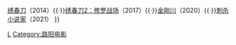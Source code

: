 {{Navbox
|name= 路阳
|title=[[路阳]]电影作品

|group1=
|list1= [[盲人电影院]]（2010）{{·}}[[绣春刀 (电影)|绣春刀]]（2014）{{·}}[[绣春刀2：修罗战场]]（2017）{{·}}[[金刚川 (电影)|金刚川]]（2020）{{·}}[[刺杀小说家]]（2021）
}}
<noinclude>
[[Category:中国电影导演模板|L]]
[[Category:路阳电影]]
</noinclude>